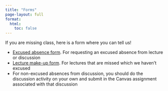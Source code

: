 ```yaml
---
title: "Forms"
page-layout: full
format:
  html:
    toc: false
---
```


If you are missing class, here is a form where you can tell us!

- [Excused absence form](https://docs.google.com/forms/d/e/1FAIpQLSc0-bu6tZjii3VAzJdL9JiayywoWC14U4xXrWgwjIqwA7Maxg/viewform). For requesting an excused absence from lecture or discussion
- [Lecture make-up form](https://forms.gle/1gh7irUBoDRgmTNW9). For lectures that are missed which we haven't excused
- For non-excused absences from discussion, you should do the discussion activity on your own and submit in the Canvas assignment associated with that discussion
